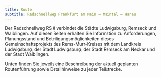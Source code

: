 ```yaml
---
title: Route
subtitle: Radschnellweg Frankfurt am Main – Maintal – Hanau
---
```

Der Radschnellweg RS 8 verbindet die Städte Ludwigsburg, Remseck und Waiblingen. Auf diesen Seiten erhalten Sie Information zu Anforderungen, Planungsstand und Beteiligungsmöglichkeiten dieses Gemeinschaftsprojekts des Rems-Murr-Kreises mit dem Landkreis Ludwigsburg, der Stadt Ludwigsburg, der Stadt Remseck am Neckar und der Stadt Waiblingen.

Unten finden Sie jeweils eine Beschreibung der aktuell geplanten Routenführung sowie Detailhinweise zu jeder Teilstrecke.

<Map relationship="dummy-map-gesamt" />
